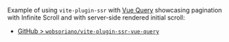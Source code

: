 Example of using `vite-plugin-ssr` with [Vue Query](https://github.com/DamianOsipiuk/vue-query) showcasing pagination with Infinite Scroll and with server-side rendered initial scroll:
 - [GitHub > `wobsoriano/vite-plugin-ssr-vue-query`](https://github.com/wobsoriano/vite-plugin-ssr-vue-query)
